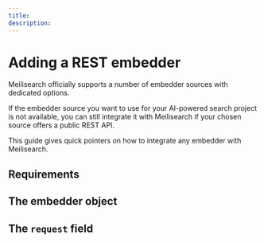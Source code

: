 ```yaml
---
title: 
description: 
---
```



# Adding a REST embedder

Meilisearch officially supports a number of embedder sources with dedicated options.

If the embedder source you want to use for your AI-powered search project is not available, you can still integrate it with Meilisearch if your chosen source offers a public REST API.

This guide gives quick pointers on how to integrate any embedder with Meilisearch.

## Requirements

## The embedder object

## The `request` field

